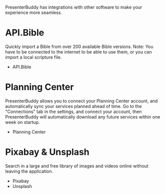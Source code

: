 PresenterBuddy has integrations with other software to make your experience more seamless.

# API.Bible
Quickly import a Bible from over 200 available Bible versions. Note: You have to be connected to the internet to be able to use them, or you can import a local scripture file.

- API.Bible

# Planning Center
PresenterBuddy allows you to connect your Planning Center account, and automatically sync your services planned ahead of time. Go to the "Connections" tab in the settings, and connect your account, then PresenterBuddy will automatically download any future services within one week on startup.

- Planning Center

# Pixabay & Unsplash
Search in a large and free library of images and videos online without leaving the application.

- Pixabay
- Unsplash
